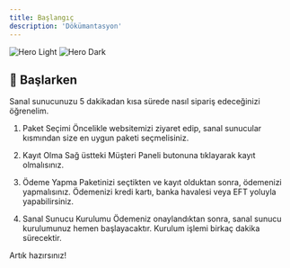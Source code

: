 ```yaml
---
title: Başlangıç
description: 'Dökümantasyon'
---
```


<img
  className="block dark:hidden"
  src="/images/hero-light.svg"
  alt="Hero Light"
/>
<img
  className="hidden dark:block"
  src="/images/hero-dark.svg"
  alt="Hero Dark"
/>

## 👋 Başlarken

Sanal sunucunuzu 5 dakikadan kısa sürede nasıl sipariş edeceğinizi öğrenelim.

1. Paket Seçimi
Öncelikle websitemizi ziyaret edip, sanal sunucular kısmından size en uygun paketi seçmelisiniz.

2. Kayıt Olma
Sağ üstteki Müşteri Paneli butonuna tıklayarak kayıt olmalısınız.

3. Ödeme Yapma
Paketinizi seçtikten ve kayıt olduktan sonra, ödemenizi yapmalısınız. Ödemenizi kredi kartı, banka havalesi veya EFT yoluyla yapabilirsiniz.

4. Sanal Sunucu Kurulumu
Ödemeniz onaylandıktan sonra, sanal sunucu kurulumunuz hemen başlayacaktır. Kurulum işlemi birkaç dakika sürecektir.

Artık hazırsınız!
